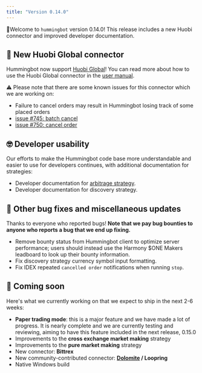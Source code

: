 ```yaml
---
title: "Version 0.14.0"
---
```


🚀Welcome to `hummingbot` version 0.14.0! This release includes a new Huobi connector and improved developer documentation.

## 🔗 New Huobi Global connector

Hummingbot now support [Huobi Global](https://www.hbg.com)! You can read more about how to use the Huobi Global connector in the [user manual](/spot-connectors/huobi/).

⚠️ Please note that there are some known issues for this connector which we are working on:

- Failure to cancel orders may result in Hummingbot losing track of some placed orders
- [issue #745: batch cancel](https://github.com/CoinAlpha/hummingbot/issues/745)
- [issue #750: cancel order](https://github.com/CoinAlpha/hummingbot/issues/750)

## 🤓 Developer usability

Our efforts to make the Hummingbot code base more understandable and easier to use for developers continues, with additional documentation for strategies:

- Developer documentation for [arbitrage strategy](/developer/arbitrage/).
- Developer documentation for discovery strategy.

## 🐞 Other bug fixes and miscellaneous updates

Thanks to everyone who reported bugs! **Note that we pay bug bounties to anyone who reports a bug that we end up fixing.**

- Remove bounty status from Hummingbot client to optimize server performance; users should instead use the Harmony \$ONE Makers leadboard to look up their bounty information.
- Fix discovery strategy currency symbol input formatting.
- Fix IDEX repeated `cancelled order` notifications when running `stop`.

## 🚀 Coming soon

Here's what we currently working on that we expect to ship in the next 2-6 weeks:

- **Paper trading mode**: this is a major feature and we have made a lot of progress. It is nearly complete and we are currently testing and reviewing, aiming to have this feature included in the next release, 0.15.0
- Improvements to the **cross exchange market making** strategy
- Improvements to the **pure market making** strategy
- New connector: **Bittrex**
- New community-contributed connector: **[Dolomite](https://dolomite.io/) / Loopring**
- Native Windows build
